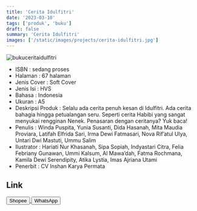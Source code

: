 ```yaml
---
title: 'Cerita Idulfitri'
date: '2023-03-10'
tags: ['produk', 'buku']
draft: false
summary: 'Cerita Idulfitri'
images: ['/static/images/projects/cerita-idulfitri.jpg']
---
```


![bukuceritaidulfitri](/static/images/projects/cerita-idulfitri.jpg)

- ISBN : sedang proses
- Halaman : 67 halaman
- Jenis Cover : Soft Cover
- Jenis Isi : HVS
- Bahasa : Indonesia
- Ukuran : A5
- Deskripsi Produk : Selalu ada cerita penuh kesan di Idulfitri. Ada cerita bahagia hingga petualangan seru. Seperti cerita Habibi yang sangat menyukai rengginan Nenek. Penasaran dengan ceritanya? Yuk baca!
- Penulis : Winda Puspita, Yunia Susanti, Dida Hasanah, Mita Maudia Proviara, Latifah Elfrida Sari, Irma Dewi Fatmasari, Nova Rif’atul Ulya, Untari Dwi Mastuti, Ummu Salim
- Ilustrator : Hariati Nur Khasanah, Sipa Sopiah, Indyastari Citra, Felia Febriany Gunawan, Ummi Kalsum, Al Mawa’dah, Fatma Rochmana, Kamila Dewi Serendipity, Atika Lystia, Imas Ajriana Utami
- Penerbit : CV Inshan Karya Permata

## Link

<div>
<a
  href="https://shopee.co.id/Cerita-Idulfitri-i.826142690.22830727729?sp_atk=a2c7187a-5bac-479c-b968-8168b54d03e9&xptdk=a2c7187a-5bac-479c-b968-8168b54d03e9"
  target="_blank"
>
  <button className="btn-shopee">Shopee</button>
</a>

  <a href="https://wa.me/6281567891021" target="_blank">
    <button className="btn-wa">WhatsApp</button>
  </a>
</div>
